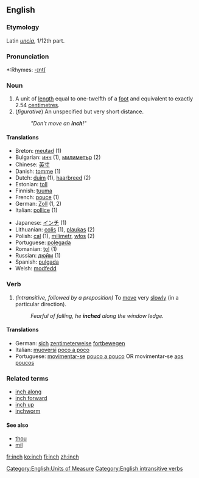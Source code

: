 ==English==

===Etymology===
Latin ''[[uncia]]'', 1/12th part.

===Pronunciation===
*:Rhymes: [[Rhymes:English:-ɪntʃ|-ɪntʃ]]

===Noun===
{{en-noun|es}}
# A unit of [[length]] equal to one-twelfth of a [[foot]] and equivalent to exactly 2.54 [[centimetre]]s.
# (''figurative'') An unspecified but very short distance.
#:''"Don't move an '''inch'''!"''

====Translations====
{{rfc-trans}}
{{top}}
*Breton: [[meutad]] {{m}} (1)
*Bulgarian: [[инч]] {{m}} (1), [[милиметър]] {{m}} (2)
*Chinese: [[英寸]]
*Danish: [[tomme]] {{c}} (1)
*Dutch: [[duim]] {{m}} (1), [[haarbreed]] {{n}} (2)
*Estonian: [[toll]]
*Finnish: [[tuuma]]
*French: [[pouce]] {{m}} (1)
*German: [[Zoll]] {{n}} (1, 2)
*Italian: [[pollice]] {{m}} (1)
{{mid}}
*Japanese: [[インチ]] (1)
*Lithuanian: [[colis]] {{m}} (1), [[plaukas]] {{m}} (2)
*Polish: [[cal]] {{m}} (1), [[milimetr]], [[włos]] {{m}} (2)
*Portuguese: [[polegada]] {{f}} 
*Romanian: [[ţol]] {{m}} (1)
*Russian: [[дюйм]] {{m}} (1)
*Spanish: [[pulgada]]
*Welsh: [[modfedd]]
{{bottom}}

===Verb===
{{en-verb|inch|es}}
#''(intransitive, followed by a preposition)'' To [[move]] very [[slowly]] (in a particular direction).
#:''Fearful of falling, he '''inched''' along the window ledge.''

====Translations====
*German: [[sich]] [[zentimeterweise]] [[fortbewegen]]
*Italian: [[muoversi]] [[poco a poco]]
*Portuguese: [[movimentar-se]] [[pouco a pouco]] OR movimentar-se [[aos poucos]]

===Related terms===
*[[inch along]]
*[[inch forward]]
*[[inch up]]
*[[inchworm]]

====See also====
*[[thou]]
*[[mil]]

[[Category:English:Units of Measure]]

[[Category:English intransitive verbs]]

[[fr:inch]]
[[ko:inch]]
[[fi:inch]]
[[zh:inch]]